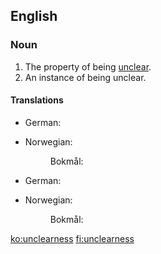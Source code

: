 ==English==

===Noun===
{{en-noun|~|unclearnesses}}

# The property of being [[unclear]].
# An instance of being unclear.

====Translations====
{{trans-top|property of being unclear}}
* German: {{t|de|Unklarheit|f}}
{{trans-mid}}
* Norwegian:
*: Bokmål: {{t+|nb|uklarhet|m|f}}
{{trans-bottom}}

{{trans-top|instance of being unclear}}
* German: {{t|de|Unklarheit|f}}
{{trans-mid}}
* Norwegian:
*: Bokmål: {{t+|nb|uklarhet|m|f}}
{{trans-bottom}}

[[ko:unclearness]]
[[fi:unclearness]]